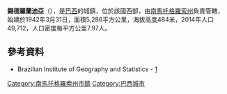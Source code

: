 {{coord|20|55|55|S|54|57|39|W|scale:30000|display=title}}

'''錫德羅蘭迪亞'''（{{lang-pt|Sidrolândia}}），是[[巴西|巴西]]的城鎮，位於該國西部，由[[南馬托格羅索州|南馬托格羅索州]]負責管轄，始建於1942年3月31日，面積5,286平方公里，海拔高度484米，2014年人口49,712，人口密度每平方公里7.97人。

==參考資料==
*Brazilian Institute of Geography and Statistics - [http://www.ibge.gov.br/cidadesat/default.php] {{Wayback|url=http://www.ibge.gov.br/cidadesat/default.php |date=20080611095922 }}

{{Brazil-geo-stub}}
{{南馬托格羅索州市鎮}}
[[Category:南馬托格羅索州市鎮|Category:南馬托格羅索州市鎮]]
[[Category:巴西城市|Category:巴西城市]]
